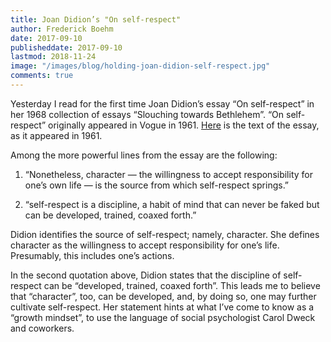 ```yaml
---
title: Joan Didion’s "On self-respect"
author: Frederick Boehm
date: 2017-09-10
publisheddate: 2017-09-10
lastmod: 2018-11-24
image: "/images/blog/holding-joan-didion-self-respect.jpg"
comments: true
---
```


Yesterday I read for the first time Joan Didion's essay "On self-respect" in her 1968 collection of essays "Slouching towards Bethlehem". "On self-respect" originally appeared in Vogue in 1961. [Here](https://www.vogue.com/article/joan-didion-self-respect-essay-1961) is the text of the essay, as it appeared in 1961. 


Among the more powerful lines from the essay are the following:

1. "Nonetheless, character — the willingness to accept responsibility for one's own life — is the source from which self-respect springs."

2. "self-respect is a discipline, a habit of mind that can never be faked but can be developed, trained, coaxed forth."

Didion identifies the source of self-respect; namely, character. She defines character as the willingness to accept responsibility for one's life. Presumably, this includes one's actions.

In the second quotation above, Didion states that the discipline of self-respect can be "developed, trained, coaxed forth". This leads me to believe that "character", too, can be developed, and, by doing so, one may further cultivate self-respect. Her statement hints at what I've come to know as a "growth mindset", to use the language of social psychologist Carol Dweck and coworkers.




